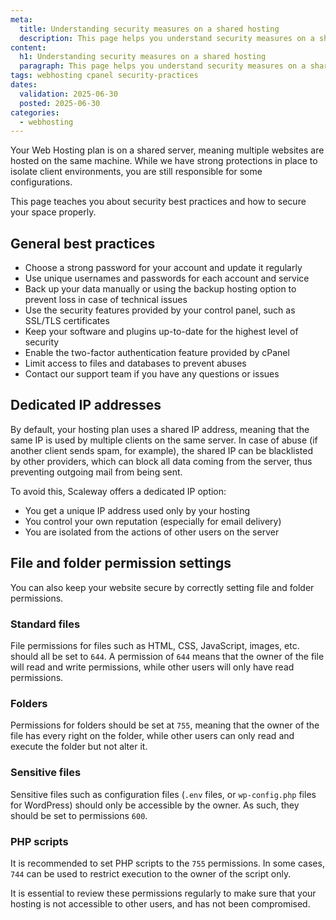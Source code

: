 ```yaml
---
meta:
  title: Understanding security measures on a shared hosting
  description: This page helps you understand security measures on a shared hosting platform.
content:
  h1: Understanding security measures on a shared hosting
  paragraph: This page helps you understand security measures on a shared hosting platform.
tags: webhosting cpanel security-practices
dates:
  validation: 2025-06-30
  posted: 2025-06-30
categories:
  - webhosting
---
```


Your Web Hosting plan is on a shared server, meaning multiple websites are hosted on the same machine. While we have strong protections in place to isolate client environments, you are still responsible for some configurations.

This page teaches you about security best practices and how to secure your space properly.

## General best practices

- Choose a strong password for your account and update it regularly
- Use unique usernames and passwords for each account and service
- Back up your data manually or using the backup hosting option to prevent loss in case of technical issues
- Use the security features provided by your control panel, such as SSL/TLS certificates
- Keep your software and plugins up-to-date for the highest level of security
- Enable the two-factor authentication feature provided by cPanel
- Limit access to files and databases to prevent abuses
- Contact our support team if you have any questions or issues

## Dedicated IP addresses

By default, your hosting plan uses a shared IP address, meaning that the same IP is used by multiple clients on the same server. In case of abuse (if another client sends spam, for example), the shared IP can be blacklisted by other providers, which can block all data coming from the server, thus preventing outgoing mail from being sent.

To avoid this, Scaleway offers a dedicated IP option:

- You get a unique IP address used only by your hosting
- You control your own reputation (especially for email delivery)
- You are isolated from the actions of other users on the server

## File and folder permission settings

You can also keep your website secure by correctly setting file and folder permissions.

### Standard files

File permissions for files such as HTML, CSS, JavaScript, images, etc. should all be set to `644`. A permission of `644` means that the owner of the file will read and write permissions, while other users will only have read permissions.

### Folders

Permissions for folders should be set at `755`, meaning that the owner of the file has every right on the folder, while other users can only read and execute the folder but not alter it.

### Sensitive files

Sensitive files such as configuration files (`.env` files, or `wp-config.php` files for WordPress) should only be accessible by the owner. As such, they should be set to permissions `600`.

### PHP scripts

It is recommended to set PHP scripts to the `755` permissions. In some cases, `744` can be used to restrict execution to the owner of the script only.

<Message type="note">
  It is essential to review these permissions regularly to make sure that your hosting is not accessible to other users, and has not been compromised.
</Message>
